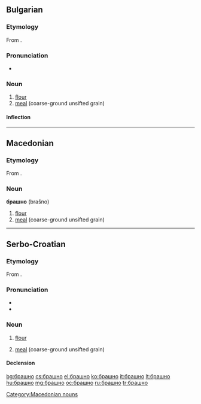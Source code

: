 ==Bulgarian==

===Etymology===
From {{etyl|sla-pro|bg}} {{recons|boršno|lang=sla-pro}}.

===Pronunciation===
* {{IPA|/brəʃˈnɔ/|lang=bg}}

===Noun===
{{head|bg|noun|g=n|tr=brašnó}}

# [[flour]]
# [[meal]] (coarse-ground unsifted grain)

====Inflection====
{{bg-noun-n-a|брашн}}

----

==Macedonian==

===Etymology===
From {{etyl|sla-pro|mk}} {{recons|boršno|lang=sla-pro}}.

===Noun===
'''брашно''' (brašno) {{n}}

# [[flour]]
# [[meal]] (coarse-ground unsifted grain)

[[Category:Macedonian nouns]]

----

==Serbo-Croatian==

===Etymology===
From {{etyl|sla-pro|sh}} {{recons|boršьno|lang=sla-pro}}.

===Pronunciation===
* {{IPA|/brâʃno/|lang=sh}}
* {{hyphenation|бра|шно}}

===Noun===
{{sh-noun|g=n|head=бра̏шно|c|brašno|brȁšno}}

# {{context|uncountable|lang=sh}} [[flour]]
# {{context|uncountable|lang=sh}} [[meal]] (coarse-ground unsifted grain)

====Declension====
{{sh-decl-noun-unc|sc=Cyrl
|брашно
|брашна
|брашну
|брашно
|брашно
|брашну
|брашном
}}

[[bg:брашно]]
[[cs:брашно]]
[[el:брашно]]
[[ko:брашно]]
[[it:брашно]]
[[lt:брашно]]
[[hu:брашно]]
[[mg:брашно]]
[[oc:брашно]]
[[ru:брашно]]
[[tr:брашно]]